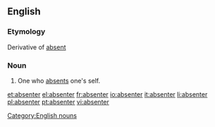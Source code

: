 ==English==

===Etymology===
Derivative of [[absent]]
===Noun===
{{en-noun}}

#One who [[absent]]s one's self.

{{anagrams:en/abeenrst}}
[[Category:English nouns]]

[[et:absenter]]
[[el:absenter]]
[[fr:absenter]]
[[io:absenter]]
[[it:absenter]]
[[li:absenter]]
[[pl:absenter]]
[[pt:absenter]]
[[vi:absenter]]